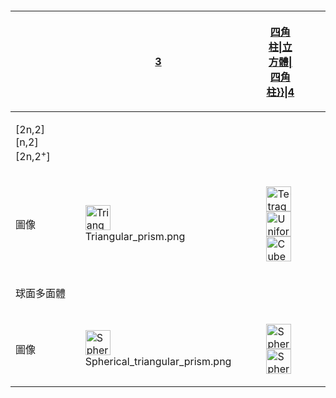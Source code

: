 {|class="wikitable"
|+ 正多邊形柱體系列
|-
!{{link-en|球面對稱群列表|List of spherical symmetry groups|對稱群}}
![[三角柱|3]]
![[{{#ifeq:{{PAGENAME}}|四角柱|立方體|四角柱}}|4]]
![[五角柱|5]]
![[六角柱|6]]
![[七角柱|7]]
![[八角柱|8]]
![[九角柱|9]]
!{{link-en|十角柱|Decagonal prism|10}}
!{{link-en|十一角柱|Hendecagonal prism|11}}
![[十二角柱|12]]
|- valign=top
![2n,2]<BR>[n,2]<BR>[2n,2<sup>+</sup>]
!{{CDD|node_1|3|node|2|node_1}}
!{{CDD|node_1|4|node|2|node_1}}<BR>{{CDD|node_1|2|node_1|2|node_1}}<BR>{{CDD|node_1|4|node_h|2|node_h}}
!{{CDD|node_1|5|node|2|node_1}}
!{{CDD|node_1|6|node|2|node_1}}<BR>{{CDD|node_1|3|node_1|2|node_1}}<BR>{{CDD|node_1|6|node_h|2|node_h}}
!{{CDD|node_1|7|node|2|node_1}}
!{{CDD|node_1|8|node|2|node_1}}<BR>{{CDD|node_1|4|node_1|2|node_1}}<BR>{{CDD|node_1|8|node_h|2|node_h}}
!{{CDD|node_1|9|node|2|node_1}}
!{{CDD|node_1|10|node|2|node_1}}<BR>{{CDD|node_1|5|node_1|2|node_1}}<BR>{{CDD|node_1|10|node_h|2|node_h}}
!{{CDD|node_1|11|node|2|node_1}}
!{{CDD|node_1|12|node|2|node_1}}<BR>{{CDD|node_1|6|node_1|2|node_1}}<BR>{{CDD|node_1|12|node_h|2|node_h}}
|- valign=top
!圖像
|[[Image:Triangular prism.png|40px]]
|[[Image:Tetragonal prism.png|40px]]<BR>[[File:Uniform polyhedron 222-t012.png|40px]]<BR>[[File:Cube rotorotational symmetry.png|40px]]
|[[Image:Pentagonal prism.png|40px]]
|[[File:Hexagonal prism.png|40px]]<BR>[[File:Truncated_triangle_prism.png|40px]]<BR>[[File:Cantic snub hexagonal hosohedron.png|40px]]
|[[Image:Prism 7.png|40px]]
|[[Image:Octagonal prism.png|40px]]<BR>[[File:Truncated_square_prism.png|40px]]<BR>[[File:Cantic snub octagonal hosohedron.png|40px]]
|[[Image:Prism 9.png|40px]]
|[[Image:Decagonal prism.png|40px]]
|[[Image:Hendecagonal prism.png|40px]]
|[[Image:Dodecagonal prism.png|40px]]
|-
!colspan=11|球面多面體
|- valign=top
!圖像
|[[Image:Spherical triangular prism.png|40px]]
|[[Image:Spherical square prism.png|40px]]<BR>[[Image:Spherical square prism2.png|40px]]
|[[Image:Spherical pentagonal prism.png|40px]]
|[[Image:Spherical hexagonal prism.png|40px]]<BR>[[Image:Spherical hexagonal prism2.png|40px]]
|[[Image:Spherical heptagonal prism.png|40px]]
|[[Image:Spherical octagonal prism.png|40px]]<BR>[[Image:Spherical octagonal prism2.png|40px]]
|
|[[Image:Spherical decagonal prism.png|40px]]<BR>[[Image:Spherical decagonal prism2.png|40px]]
|
|
|}<noinclude>{{Documentation}}</noinclude>